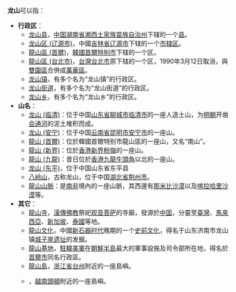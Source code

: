 '''龙山'''可以指：

* '''行政区'''：
** [[龙山县|龙山县]]，[[中国|中国]][[湖南省|湖南省]][[湘西土家族苗族自治州|湘西土家族苗族自治州]]下辖的一个[[县|县]]。
** [[龙山区_(辽源市)|龙山区 (辽源市)]]，中國[[吉林省|吉林省]][[辽源市|辽源市]]下辖的一个[[市辖区|市辖区]]。
** [[龍山區_(首爾)|龍山區 (首爾)]]，[[韓國|韓國]][[首爾特别市|首爾特别市]]下辖的一个区。
** [[龍山區_(台北市)|龍山區 (台北市)]]，[[台灣|台灣]][[台北市|台北市]]原下辖的一个区，1990年3月12日取消，與[[雙園區|雙園區]]合併成[[萬華區|萬華區]]。
** [[龙山镇|龙山镇]]，有多个名为“龙山镇”的行政区。
** [[龙山街道|龙山街道]]，有多个名为“龙山街道”的行政区。
** [[龙山乡|龙山乡]]，有多个名为“龙山乡”的行政区。
* '''山名'''：
** [[龙山_(临清)|龙山 (临清)]]：位于中国[[山东省|山东省]][[聊城市|聊城市]][[临清市|临清市]]的一座人造土山，为[[明朝|明朝]]开凿[[会通河|会通河]]的泥土堆积而成。
** [[龙山_(安宁)|龙山 (安宁)]]：位于中国[[云南省|云南省]][[昆明市|昆明市]][[安宁市|安宁市]]的一座山。
** [[龍山_(首爾)|龍山 (首爾)]]：位於韓國首爾特别市龍山區的一座山，又名“南山”。
** [[龍山_(新界)|龍山 (新界)]]：位於[[香港|香港]][[新界|新界]][[粉嶺|粉嶺]]的一座山。
** [[龍山_(九龍)|龍山 (九龍)]]：昔日位於[[香港|香港]][[九龍|九龍]][[牛頭角|牛頭角]]以北的一座山。
** [[龙山_(东平)|龙山 (东平)]]，位于中国山东省东平县
** [[八岭山国家森林公园|八岭山]]，古称龙山，位于中国[[湖北省|湖北省]][[荆州市|荆州市]]。
**[[龍山山脈|龍山山脈]]：是[[南非|南非]]境內的一座山脈，其西邊有[[那米比沙漠|那米比沙漠]]以及[[喀拉哈里沙漠|喀拉哈里沙漠]]等。
* '''其它'''：
** [[龍山寺|龍山寺]]，[[漢傳佛教|漢傳佛教]]祭祀[[观音菩萨|观音菩萨]]的寺廟，發源於[[中国|中国]]，分靈至[[臺灣|臺灣]]、[[馬來西亞|馬來西亞]]、[[新加坡|新加坡]]、[[泰國|泰國]]等地。
** [[龍山文化|龍山文化]]，中國[[新石器时代|新石器时代]]晚期的一个[[史前文化|史前文化]]，得名于山东济南市龙山镇[[城子崖遗址|城子崖遗址]]的发掘。
** [[龍山基地|龍山基地]]，[[駐韓美軍|駐韓美軍]]在[[朝鮮半島|朝鮮半島]]最大的軍事設施及司令部所在地，得名於[[首爾市|首爾市]]同名行政區。
** [[龍山島|龍山島]]，[[浙江省|浙江省]][[台州|台州]]附近的一座島嶼。
** {{Link-en|龍山島 (越南)|Long Sơn Island}}，[[越南|越南]][[頭頓|頭頓]]附近的一座島嶼。

{{disambig|Cat=二字亞洲相關消歧義}}